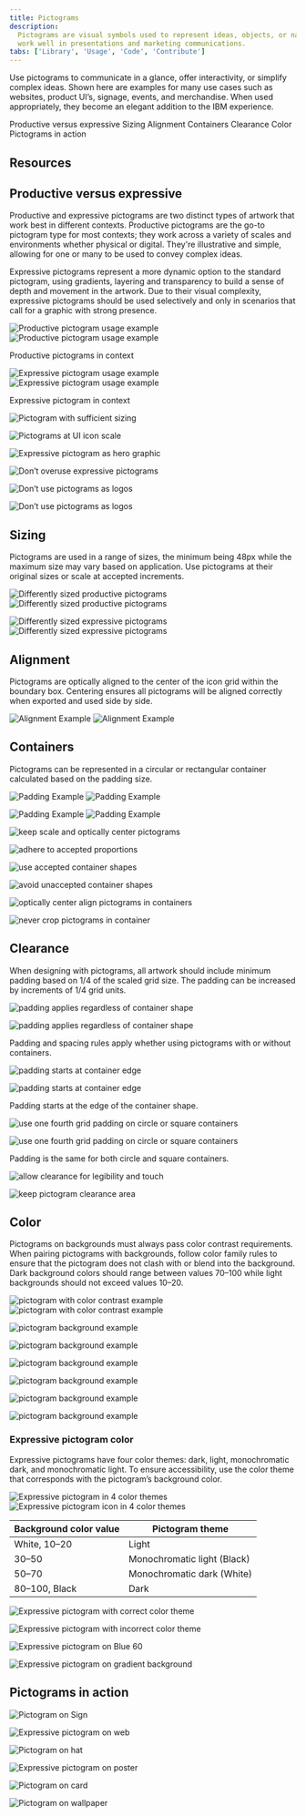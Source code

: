 ```yaml
---
title: Pictograms
description:
  Pictograms are visual symbols used to represent ideas, objects, or narratives at a glance. They
  work well in presentations and marketing communications.
tabs: ['Library', 'Usage', 'Code', 'Contribute']
---
```



<PageDescription>

Use pictograms to communicate in a glance, offer interactivity, or simplify complex ideas. Shown
here are examples for many use cases such as websites, product UI’s, signage, events, and
merchandise. When used appropriately, they become an elegant addition to the IBM experience.

</PageDescription>

<AnchorLinks>
  <AnchorLink>Productive versus expressive</AnchorLink>
  <AnchorLink>Sizing</AnchorLink>
  <AnchorLink>Alignment</AnchorLink>
  <AnchorLink>Containers</AnchorLink>
  <AnchorLink>Clearance</AnchorLink>
  <AnchorLink>Color</AnchorLink>
  <AnchorLink>Pictograms in action</AnchorLink>
</AnchorLinks>

## Resources

<Row className="resource-card-group">
<Column colMd={4} colLg={4} noGutterSm>
    <ResourceCard
      subTitle="IBM Design Language library"
      aspectRatio="2:1"
      href="sketch://add-library/cloud/nwqmk"
      >

<MdxIcon name="sketch" />

  </ResourceCard>
</Column>
<Column colMd={4} colLg={4} noGutterSm>
    <ResourceCard
      subTitle="IBM pictograms (.svg)"
      href="https://github.com/carbon-design-system/carbon/tree/v10/packages/pictograms/src/svg"
      >

<MdxIcon name="github" />

</ResourceCard>
</Column>
<Column colMd={4} colLg={4} noGutterSm>
    <ResourceCard
      subTitle="IBM productive pictogram master"
      aspectRatio="2:1"
      href="https://github.com/carbon-design-system/carbon/raw/v10/packages/pictograms/master/productive-pictogram-master.ai"
      actionIcon="download"
      >

<MdxIcon name="illustrator" />

  </ResourceCard>
</Column>
<Column colMd={4} colLg={4} noGutterSm>
    <ResourceCard
      subTitle="IBM expressive pictogram master"
      aspectRatio="2:1"
      href="https://github.com/carbon-design-system/carbon/raw/v10/packages/pictograms/master/expressive-pictogram-master.ai"
      actionIcon="download"
      >

<MdxIcon name="illustrator" />

  </ResourceCard>
</Column>
</Row>

## Productive versus expressive

Productive and expressive pictograms are two distinct types of artwork that work best in different
contexts. Productive pictograms are the go-to pictogram type for most contexts; they work across a
variety of scales and environments whether physical or digital. They're illustrative and simple,
allowing for one or many to be used to convey complex ideas.

Expressive pictograms represent a more dynamic option to the standard pictogram, using gradients,
layering and transparency to build a sense of depth and movement in the artwork. Due to their visual
complexity, expressive pictograms should be used selectively and only in scenarios that call for a
graphic with strong presence.

<ArtDirection>

![Productive pictogram usage example](/elements/pictograms/pictograms_usage_example_mobile.png)
![Productive pictogram usage example](/elements/pictograms/pictograms_usage_example.png)

</ArtDirection>
<Caption>Productive pictograms in context</Caption>

<ArtDirection>

![Expressive pictogram usage example](/elements/pictograms/expressivePictograms_usage_example1_mobile.png)
![Expressive pictogram usage example](/elements/pictograms/expressivePictograms_usage_example1.png)

</ArtDirection>
<Caption>Expressive pictogram in context</Caption>

<DoDontRow>
<DoDont caption="Treat pictograms as illustations with sufficient sizing.">

![Pictogram with sufficient sizing](/elements/pictograms/13_Usage_do.svg)

</DoDont>
<DoDont type="dont" caption="Don’t use pictograms as a replacement for UI icons, that is not their purpose.">

![Pictograms at UI icon scale](/elements/pictograms/13_Usage_dont.svg)

</DoDont>
</DoDontRow>

<DoDontRow>
<DoDont caption="Use expressive pictograms as large, bold graphics.">

![Expressive pictogram as hero graphic](/elements/pictograms/expressivePictograms_usage_example3.svg)

</DoDont>
<DoDont type="dont" caption="Don’t overuse expressive pictograms. They should be used sparingly.">

![Don’t overuse expressive pictograms](/elements/pictograms/13_Usage_5_dont.png)

</DoDont>
</DoDontRow>

<DoDontRow>
<DoDont type="dont" caption="Don’t use productive pictograms as logos or in a lockup for product headers, merchandise or events.">

![Don’t use pictograms as logos](/elements/pictograms/13_Usage_3_dont.svg)

</DoDont>
<DoDont type="dont" caption="Don’t use expressive pictograms as logos or in a lockup for product headers, merchandise or events.">

![Don’t use pictograms as logos](/elements/pictograms/13_Usage_3_dont2_v2.svg)

</DoDont>
</DoDontRow>

## Sizing

Pictograms are used in a range of sizes, the minimum being 48px while the maximum size may vary
based on application. Use pictograms at their original sizes or scale at accepted increments.

<ArtDirection>

![Differently sized productive pictograms](/elements/pictograms/14_Sizing_2-mobile.svg)
![Differently sized productive pictograms](/elements/pictograms/14_Sizing_2.svg)

</ArtDirection>
<ArtDirection>

![Differently sized expressive pictograms](/elements/pictograms/14_Sizing_3-mobile.svg)
![Differently sized expressive pictograms](/elements/pictograms/14_Sizing_3.svg)

</ArtDirection>

## Alignment

Pictograms are optically aligned to the center of the icon grid within the boundary box. Centering
ensures all pictograms will be aligned correctly when exported and used side by side.

<ArtDirection>

![Alignment Example](/elements/pictograms/15_Alignment_1-mobile.svg)
![Alignment Example](/elements/pictograms/15_Alignment_1.svg)

</ArtDirection>

## Containers

Pictograms can be represented in a circular or rectangular container calculated based on the padding
size.

<ArtDirection>

![Padding Example](/elements/pictograms/16_Containers_1-mobile.svg)
![Padding Example](/elements/pictograms/16_Containers_1.svg)

</ArtDirection>

<ArtDirection>

![Padding Example](/elements/pictograms/16_Containers_2-mobile.svg)
![Padding Example](/elements/pictograms/16_Containers_2.svg)

</ArtDirection>

<DoDontRow>
<DoDont caption="Keep pictograms at scale and optically center in container when necessary.">

![keep scale and optically center pictograms](/elements/pictograms/16_Containers_3_do.svg)

</DoDont>
<DoDont type="dont" caption="Don’t resize pictograms outside of accepted proportions.">

![adhere to accepted proportions](/elements/pictograms/16_Containers_4_dont.svg)

</DoDont>
</DoDontRow>

<DoDontRow>
<DoDont caption="Do use accepted shapes: circle or square for containers.">

![use accepted container shapes](/elements/pictograms/16_Containers_5_do.svg)

</DoDont>
<DoDont type="dont" caption="Don’t create new shapes for containers.">

![avoid unaccepted container shapes](/elements/pictograms/16_Containers_6_dont.svg)

</DoDont>
</DoDontRow>

<DoDontRow>
<DoDont caption="Always optically center align pictograms in their containers.">

![optically center align pictograms in containers](/elements/pictograms/16_Containers_7_do.svg)

</DoDont>
<DoDont type="dont" caption="Don’t crop pictograms in container.">

![never crop pictograms in container](/elements/pictograms/16_Containers_8_dont.svg)

</DoDont>
</DoDontRow>

## Clearance

When designing with pictograms, all artwork should include minimum padding based on 1/4 of the
scaled grid size. The padding can be increased by increments of 1/4 grid units.

<ArtDirection>

![padding applies regardless of container shape](/elements/pictograms/17_Clearance_3-mobile.svg)

![padding applies regardless of container shape](/elements/pictograms/17_Clearance_3.svg)

</ArtDirection>

<Caption>
  Padding and spacing rules apply whether using pictograms with or without containers.
</Caption>

<ArtDirection>

![padding starts at container edge](/elements/pictograms/17_Clearance_1-mobile.svg)

![padding starts at container edge](/elements/pictograms/17_Clearance_1.svg)

</ArtDirection>

<Caption>Padding starts at the edge of the container shape.</Caption>

<ArtDirection>

![use one fourth grid padding on circle or square containers](/elements/pictograms/17_Clearance_2-mobile.svg)

![use one fourth grid padding on circle or square containers](/elements/pictograms/17_Clearance_2.svg)

</ArtDirection>

<Caption>Padding is the same for both circle and square containers.</Caption>

<DoDontRow>
<DoDont caption="Follow the clearance rule to allow for legibility and touch.">

![allow clearance for legibility and touch](/elements/pictograms/17_Clearance_4_do.svg)

</DoDont>
<DoDont type="dont" caption="Don’t collapse the pictogram clearance area.">

![keep pictogram clearance area](/elements/pictograms/17_Clearance_5_dont.svg)

</DoDont>
</DoDontRow>

## Color

Pictograms on backgrounds must always pass color contrast requirements. When pairing pictograms with
backgrounds, follow color family rules to ensure that the pictogram does not clash with or blend
into the background. Dark background colors should range between values 70–100 while light
backgrounds should not exceed values 10–20.

<ArtDirection>

![pictogram with color contrast example](/elements/pictograms/10_Backgrounds-mobile_1.svg)
![pictogram with color contrast example](/elements/pictograms/10_Backgrounds_1.svg)

</ArtDirection>

<DoDontRow>
<DoDont caption="Follow the 5-step color rule and only match tones from the same color family or use grayscale backgrounds.">

![pictogram background example](/elements/pictograms/10_Backgrounds_2_do.svg)

</DoDont>
<DoDont caption="Follow gradient rules when placing them on backgrounds.">

![pictogram background example](/elements/pictograms/10_Backgrounds_3_do.svg)

</DoDont>
</DoDontRow>

<DoDontRow>
<DoDont type="dont" caption="Don’t place dark tones on dark backgrounds.">

![pictogram background example](/elements/pictograms/10_Backgrounds_4_dont.svg)

</DoDont>
<DoDont type="dont" caption="Don’t place light tones on light backgrounds.">

![pictogram background example](/elements/pictograms/10_Backgrounds_5_dont.svg)

</DoDont>
</DoDontRow>

<DoDontRow>
<DoDont type="dont" caption="Don’t place gradient picto’s on backgrounds that are not 80 and above or 20 and below.">

![pictogram background example](/elements/pictograms/10_Backgrounds_6_dont.svg)

</DoDont>
<DoDont type="dont" caption="Don’t place gradient picto’s on gradient backgrounds.">

![pictogram background example](/elements/pictograms/10_Backgrounds_7_dont.svg)

</DoDont>
</DoDontRow>

### Expressive pictogram color

Expressive pictograms have four color themes: dark, light, monochromatic dark, and monochromatic
light. To ensure accessibility, use the color theme that corresponds with the pictogram’s background
color.

<ArtDirection>

![Expressive pictogram in 4 color themes](/elements/pictograms/expressivePictograms_usage-color_mobile.svg)
![Expressive pictogram icon in 4 color themes](/elements/pictograms/expressivePictograms_usage-color.svg)

</ArtDirection>

| Background color value | Pictogram theme             |
| ---------------------- | --------------------------- |
| White, 10–20           | Light                       |
| 30–50                  | Monochromatic light (Black) |
| 50–70                  | Monochromatic dark (White)  |
| 80–100, Black          | Dark                        |

<DoDontRow>
<DoDont caption="Use dark-theme pictograms on dark backgrounds and light-theme pictograms on light backgrounds.">

![Expressive pictogram with correct color theme](/elements/pictograms/expressivePictograms_usage-colorDo_v2.svg)

</DoDont>
<DoDont type="dont" caption="Don’t use light-theme pictograms on dark backgrounds or dark-theme pictograms on light backgrounds.">

![Expressive pictogram with incorrect color theme](/elements/pictograms/expressivePictograms_usage-colorDont_v2.svg)

</DoDont>
</DoDontRow>
<DoDontRow>
<DoDont type="dont" caption="Don’t place expressive pictograms on backgrounds that aren't 80 and above or 20 and below.">

![Expressive pictogram on Blue 60](/elements/pictograms/expressivePictograms_usage-colorDont_3.svg)

</DoDont>
<DoDont type="dont" caption="Don’t place expressive pictograms on gradient backgrounds.">

![Expressive pictogram on gradient background](/elements/pictograms/expressivePictograms_usage-colorDont_4_v2.svg)

</DoDont>
</DoDontRow>

## Pictograms in action

<Grid>

<Column md={5} lg={8}>

![Pictogram on Sign](/elements/pictograms/18_In-Context_1.jpg)

</Column>

<Column md={3} lg={4}>

![Expressive pictogram on web](/elements/pictograms/expressivePictograms_usage_example2.png)

</Column>

<Column md={3} lg={4}>

![Pictogram on hat](/elements/pictograms/18_In-Context_3.jpg)

</Column>

<Column md={5} lg={8}>

![Expressive pictogram on poster](/elements/pictograms/18_In-Context_4.jpg)

</Column>

<Column md={5} lg={8}>

![Pictogram on card](/elements/pictograms/18_In-Context_7.svg)

</Column>

<Column md={3} lg={4}>

![Pictogram on wallpaper](/elements/pictograms/18_In-Context_8.jpg)

</Column>

</Grid>
